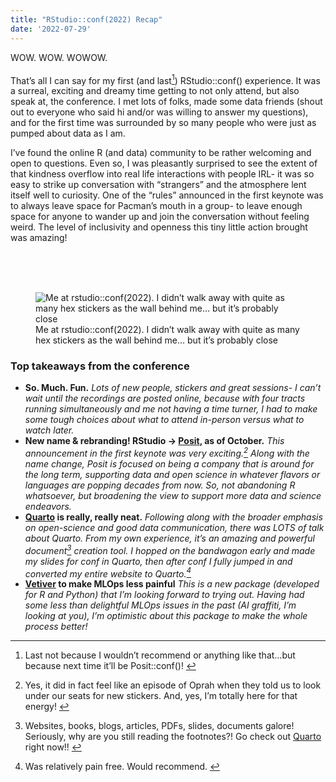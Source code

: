 ```yaml
---
title: "RStudio::conf(2022) Recap"
date: '2022-07-29'
---
```


::: {layout="[55,45]"}
::: {.div}
WOW. WOW. WOWOW. 
</br></br>
That's all I can say for my first (and last^[Last not because I wouldn't recommend or anything like that...but because next time it'll be Posit::conf()! ]) RStudio::conf() experience. It was a surreal, exciting and dreamy time getting to not only attend, but also speak at, the conference. I met lots of folks, made some data friends (shout out to everyone who said hi and/or was willing to answer my questions), and for the first time was surrounded by so many people who were just as pumped about data as I am.

I've found the online R (and data) community to be rather welcoming and open to questions. Even so, I was pleasantly surprised to see the extent of that kindness overflow into real life interactions with people IRL- it was so easy to strike up conversation with "strangers" and the atmosphere lent itself well to curiosity. One of the "rules" announced in the first keynote was to always leave space for Pacman's mouth in a group- to leave enough space for anyone to wander up and join the conversation without feeling weird. The level of inclusivity and openness this tiny little action brought was amazing!
:::
::: {.div}
</br></br></br>

![Me at rstudio::conf(2022). I didn't walk away with quite as many hex stickers as the wall behind me... but it's probably close](imgs/caroAtConf.jpg){fig-alt="picture of a girl in blue Tshirt and green shorts standing excitedly in front of a background covered in R package stickers" fig-height=350}
:::
:::



### Top takeaways from the conference

* **So. Much. Fun.** *Lots of new people, stickers and great sessions- I can't wait until the recordings are posted online, because with four tracts running simultaneously and me not having a time turner, I had to make some tough choices about what to attend in-person versus what to watch later.*
* **New name & rebranding! RStudio $\rightarrow$ [Posit](https://www.rstudio.com/blog/rstudio-is-becoming-posit/), as of October.** *This announcement in the first keynote was very exciting.^[Yes, it did in fact feel like an episode of Oprah when they told us to look under our seats for new stickers. And, yes, I'm totally here for that energy! ] Along with the name change, Posit is focused on being a company that is around for the long term, supporting data and open science in whatever flavors or languages are popping decades from now. So, not abandoning R whatsoever, but broadening the view to support more data and science endeavors.* 
* **[Quarto](https://quarto.org/) is really, really neat.** *Following along with the broader emphasis on open-science and good data communication, there was LOTS of talk about Quarto. From my own experience, it's an amazing and powerful document^[Websites, books, blogs, articles, PDFs, slides, documents galore! Seriously, why are you still reading the footnotes?! Go check out [Quarto](https://quarto.org/) right now!! ] creation tool. I hopped on the bandwagon early and made my slides for conf in Quarto, then after conf I fully jumped in and converted my entire website to Quarto.^[Was relatively pain free. Would recommend. ]*
* **[Vetiver](https://rstudio.github.io/vetiver-r/) to make MLOps less painful** *This is a new package (developed for R and Python) that I'm looking forward to trying out. Having had some less than delightful MLOps issues in the past (AI graffiti, I'm looking at you), I'm optimistic about this package to make the whole process better!*


